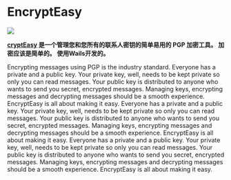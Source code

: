 
# EncryptEasy

<p style={{"text-align": "center"}}>
   <img src="/img/showcase/encrypteasy.jpg"></img><br/>
</p>

**[cryptEasy](https://www.encrypteasy.app) 是一个管理您和您所有的联系人密钥的简单易用的 PGP 加密工具。 加密应该是简单的。 使用Wails开发的。**

Encrypting messages using PGP is the industry standard. Everyone has a private and a public key. Your private key, well, needs to be kept private so only you can read messages. Your public key is distributed to anyone who wants to send you secret, encrypted messages. Managing keys, encrypting messages and decrypting messages should be a smooth experience. EncryptEasy is all about making it easy. Everyone has a private and a public key. Your private key, well, needs to be kept private so only you can read messages. Your public key is distributed to anyone who wants to send you secret, encrypted messages. Managing keys, encrypting messages and decrypting messages should be a smooth experience. EncryptEasy is all about making it easy. Everyone has a private and a public key. Your private key, well, needs to be kept private so only you can read messages. Your public key is distributed to anyone who wants to send you secret, encrypted messages. Managing keys, encrypting messages and decrypting messages should be a smooth experience. EncryptEasy is all about making it easy.
